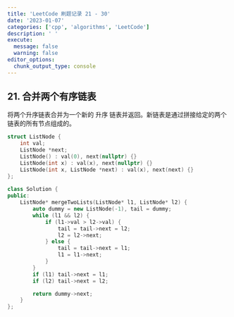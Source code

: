 ```yaml
---
title: 'LeetCode 刷题记录 21 - 30'
date: '2023-01-07'
categories: ['cpp', 'algorithms', 'LeetCode']
description: ' '
execute: 
  message: false
  warning: false
editor_options: 
  chunk_output_type: console
---
```


## 21. 合并两个有序链表

将两个升序链表合并为一个新的 升序 链表并返回。新链表是通过拼接给定的两个链表的所有节点组成的。 

```cpp
struct ListNode {
    int val;
    ListNode *next;
    ListNode() : val(0), next(nullptr) {}
    ListNode(int x) : val(x), next(nullptr) {}
    ListNode(int x, ListNode *next) : val(x), next(next) {}
};
 
class Solution {
public:
    ListNode* mergeTwoLists(ListNode* l1, ListNode* l2) {
        auto dummy = new ListNode(-1), tail = dummy;
        while (l1 && l2) {
            if (l1->val > l2->val) {
                tail = tail->next = l2;
                l2 = l2->next;
            } else {
                tail = tail->next = l1;
                l1 = l1->next;
            }
        }
        if (l1) tail->next = l1;
        if (l2) tail->next = l2;

        return dummy->next;
    }   
};
```